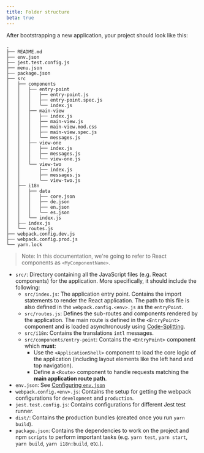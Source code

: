 ```yaml
---
title: Folder structure
beta: true
---
```


After bootstrapping a new application, your project should look like this:

```
.
├── README.md
├── env.json
├── jest.test.config.js
├── menu.json
├── package.json
├── src
│   ├── components
│   │   ├── entry-point
│   │   │   ├── entry-point.js
│   │   │   ├── entry-point.spec.js
│   │   │   └── index.js
│   │   ├── main-view
│   │   │   ├── index.js
│   │   │   ├── main-view.js
│   │   │   ├── main-view.mod.css
│   │   │   ├── main-view.spec.js
│   │   │   └── messages.js
│   │   ├── view-one
│   │   │   ├── index.js
│   │   │   ├── messages.js
│   │   │   └── view-one.js
│   │   └── view-two
│   │       ├── index.js
│   │       ├── messages.js
│   │       └── view-two.js
│   ├── i18n
│   │   ├── data
│   │   │   ├── core.json
│   │   │   ├── de.json
│   │   │   ├── en.json
│   │   │   └── es.json
│   │   └── index.js
│   ├── index.js
│   └── routes.js
├── webpack.config.dev.js
├── webpack.config.prod.js
└── yarn.lock
```

> Note: In this documentation, we're going to refer to React components as `<MyComponentName>`.

- `src/`: Directory containing all the JavaScript files (e.g. React components) for the application. More specifically, it should include the following:
  - `src/index.js`: The application entry point. Contains the import statements to render the React application. The path to this file is also defined in the `webpack.config.<env>.js` as the `entryPoint`.
  - `src/routes.js`: Defines the sub-routes and components rendered by the application. The main route is defined in the `<EntryPoint>` component and is loaded asynchronously using [Code-Splitting](https://reactjs.org/docs/code-splitting.html).
  - `src/i18n`: Contains the translations `intl` messages.
  - `src/components/entry-point`: Contains the `<EntryPoint>` component which **must**:
    - Use the `<ApplicationShell>` component to load the core logic of the application (including layout elements like the left hand and top navigation).
    - Define a `<Route>` component to handle requests matching the **main application route path**.
- `env.json`: See [Configuring `env.json`](./deployment#configuring-envjson)
- `webpack.config.<env>.js`: Contains the setup for getting the webpack configurations for `development` and `production`.
- `jest.test.config.js`: Contains configurations for different Jest test runner.
- `dist/`: Contains the production bundles (created once you run `yarn build`).
- `package.json`: Contains the dependencies to work on the project and npm `scripts` to perform important tasks (e.g. `yarn test`, `yarn start`, `yarn build`, `yarn i18n:build`, etc.).
